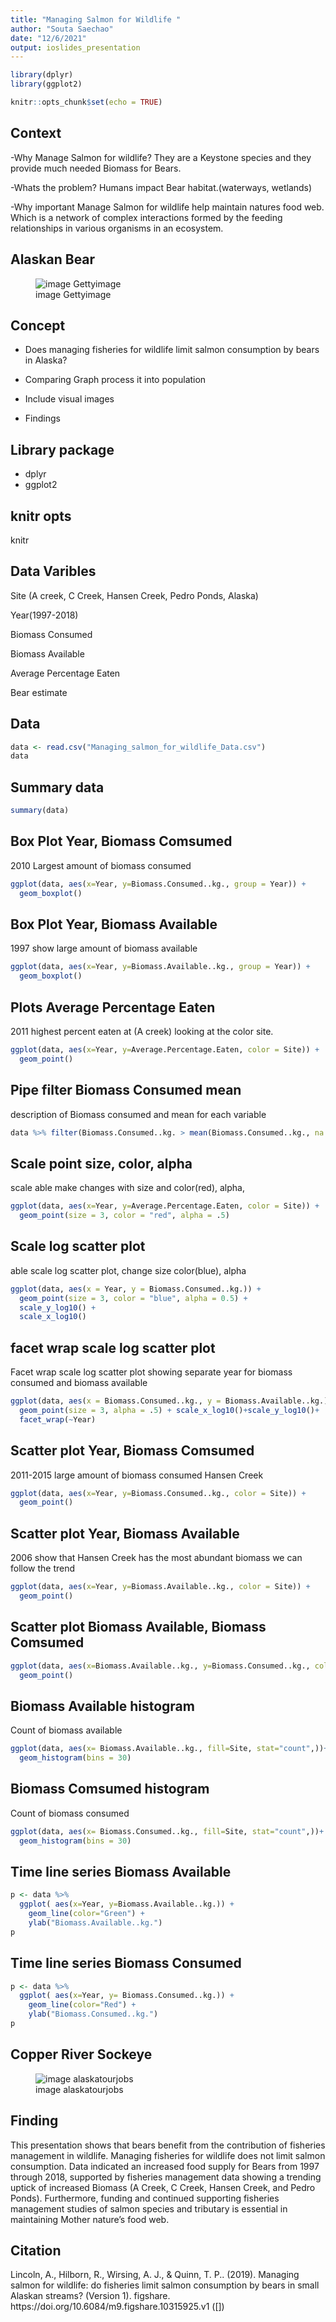 ```yaml
---
title: "Managing Salmon for Wildlife "
author: "Souta Saechao"
date: "12/6/2021"
output: ioslides_presentation
---
```


```r
library(dplyr)
library(ggplot2)
```


```r
knitr::opts_chunk$set(echo = TRUE)
```

## Context

-Why Manage Salmon for wildlife?
They are a Keystone species and they provide much needed Biomass for Bears.

-Whats the problem? 
Humans impact Bear habitat.(waterways, wetlands)

-Why important 
Manage Salmon for wildlife help maintain natures food web. Which is a network of complex interactions formed by the feeding relationships in various organisms in an ecosystem.


## Alaskan Bear
![image Gettyimage](https://d3i6fh83elv35t.cloudfront.net/static/2018/11/fat-bears_GettyImages-966223700-1024x683.jpg)

## Concept 

- Does managing fisheries for wildlife limit salmon consumption by bears in Alaska?

- Comparing Graph process it into population

- Include visual images 

- Findings

## Library package 
- dplyr
- ggplot2


## knitr opts
 knitr

## Data Varibles

 Site (A creek, C Creek, Hansen Creek, Pedro Ponds, Alaska)

 Year(1997-2018)

 Biomass Consumed

 Biomass Available

 Average Percentage Eaten

 Bear estimate

## Data 

```r
data <- read.csv("Managing_salmon_for_wildlife_Data.csv")
data
```

## Summary data

```r
summary(data)
```

## Box Plot Year, Biomass Comsumed

 2010 Largest amount of biomass consumed 

```r
ggplot(data, aes(x=Year, y=Biomass.Consumed..kg., group = Year)) +
  geom_boxplot()
```

## Box Plot Year, Biomass Available

 1997 show large amount of biomass available

```r
ggplot(data, aes(x=Year, y=Biomass.Available..kg., group = Year)) +
  geom_boxplot()
```

## Plots Average Percentage Eaten

 2011 highest percent eaten at (A creek) looking at the color site.

```r
ggplot(data, aes(x=Year, y=Average.Percentage.Eaten, color = Site)) +
  geom_point()
```

## Pipe filter Biomass Consumed mean

 description of Biomass consumed and mean for each variable

```r
data %>% filter(Biomass.Consumed..kg. > mean(Biomass.Consumed..kg., na.rm = TRUE))
```

## Scale point size, color, alpha

 scale able make changes with size and color(red), alpha, 

```r
ggplot(data, aes(x=Year, y=Average.Percentage.Eaten, color = Site)) +
  geom_point(size = 3, color = "red", alpha = .5)
```

## Scale log scatter plot

 able scale log scatter plot, change size color(blue), alpha 

```r

ggplot(data, aes(x = Year, y = Biomass.Consumed..kg.)) +
  geom_point(size = 3, color = "blue", alpha = 0.5) +
  scale_y_log10() +
  scale_x_log10()

```

## facet wrap scale log scatter plot

 Facet wrap scale log scatter plot showing separate year for biomass consumed 
and biomass available

```r
ggplot(data, aes(x = Biomass.Consumed..kg., y = Biomass.Available..kg.)) +
  geom_point(size = 3, alpha = .5) + scale_x_log10()+scale_y_log10()+
  facet_wrap(~Year)
```

## Scatter plot Year, Biomass Comsumed

 2011-2015 large amount of biomass consumed Hansen Creek
```r
ggplot(data, aes(x=Year, y=Biomass.Consumed..kg., color = Site)) +
  geom_point()
```

## Scatter plot Year, Biomass Available
2006 show that Hansen Creek has the most abundant biomass we can follow
the trend 
```r
ggplot(data, aes(x=Year, y=Biomass.Available..kg., color = Site)) +
  geom_point()
```

## Scatter plot Biomass Available, Biomass Comsumed

```r
ggplot(data, aes(x=Biomass.Available..kg., y=Biomass.Consumed..kg., color = Site)) +
  geom_point()
```

## Biomass Available histogram
 Count of biomass available
```r
ggplot(data, aes(x= Biomass.Available..kg., fill=Site, stat="count",))+
  geom_histogram(bins = 30)
```


## Biomass Comsumed histogram
 Count of biomass consumed
```r
ggplot(data, aes(x= Biomass.Consumed..kg., fill=Site, stat="count",))+
  geom_histogram(bins = 30)
```

## Time line series Biomass Available

```r
p <- data %>%
  ggplot( aes(x=Year, y=Biomass.Available..kg.)) +
    geom_line(color="Green") +
    ylab("Biomass.Available..kg.")
p
```

## Time line series Biomass Consumed

```r
p <- data %>%
  ggplot( aes(x=Year, y= Biomass.Consumed..kg.)) +
    geom_line(color="Red") +
    ylab("Biomass.Consumed..kg.")
p
```

## Copper River Sockeye 
![image alaskatourjobs](https://www.alaskatourjobs.com/wp-content/uploads/2017/06/Copper_River_Salmon_Facts.jpg)


## Finding

This presentation shows that bears benefit from the contribution of fisheries management in wildlife. Managing fisheries for wildlife does not limit salmon consumption. Data indicated an increased food supply for Bears from 1997 through 2018, supported by fisheries management data showing a trending uptick of increased Biomass (A Creek, C Creek, Hansen Creek, and Pedro Ponds). 
Furthermore, funding and continued supporting fisheries management studies of salmon species and tributary is essential in maintaining Mother nature’s food web.


## Citation 

Lincoln, A., Hilborn, R., Wirsing, A. J., & Quinn, T. P.. (2019). Managing salmon for wildlife: do fisheries limit salmon consumption by bears in small Alaskan streams? (Version 1). figshare. https://doi.org/10.6084/m9.figshare.10315925.v1 ([]) 




